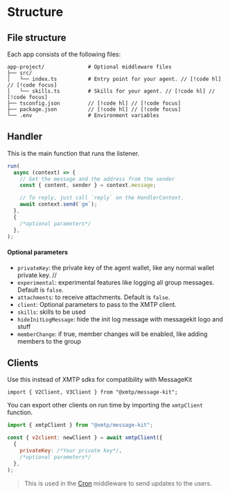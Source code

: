 # Structure

## File structure

Each app consists of the following files:

```
app-project/              # Optional middleware files
├── src/
│   └── index.ts          # Entry point for your agent. // [!code hl] // [!code focus]
│   └── skills.ts         # Skills for your agent. // [!code hl] // [!code focus]
├── tsconfig.json         // [!code hl] // [!code focus]
├── package.json          // [!code hl] // [!code focus]
└── .env                  # Environment variables
```

## Handler

This is the main function that runs the listener.

```jsx
run(
  async (context) => {
    // Get the message and the address from the sender
    const { content, sender } = context.message;

    // To reply, just call `reply` on the HandlerContext.
    await context.send(`gm`);
  },
  {
    /*optional parameters*/
  },
);
```

#### Optional parameters

- `privateKey`: the private key of the agent wallet, like any normal wallet private key. //
- `experimental`: experimental features like logging all group messages. Default is `false`.
- `attachments`: to receive attachments. Default is `false`.
- `client`: Optional parameters to pass to the XMTP client.
- `skills`: skills to be used
- `hideInitLogMessage`: hide the init log message with messagekit logo and stuff
- `memberChange`: if true, member changes will be enabled, like adding members to the group

## Clients

Use this instead of XMTP sdks for compatibility with MessageKit

```tsx
import { V2Client, V3Client } from "@xmtp/message-kit";
```

You can export other clients on run time by importing the `xmtpClient` function.

```jsx
import { xmtpClient } from "@xmtp/message-kit";

const { v2client: newClient } = await xmtpClient({
  {
    privateKey: /*Your private key*/,
    /*optional parameters*/
  },
);
```

> This is used in the [Cron](/middleware/cron) middleware to send updates to the users.

